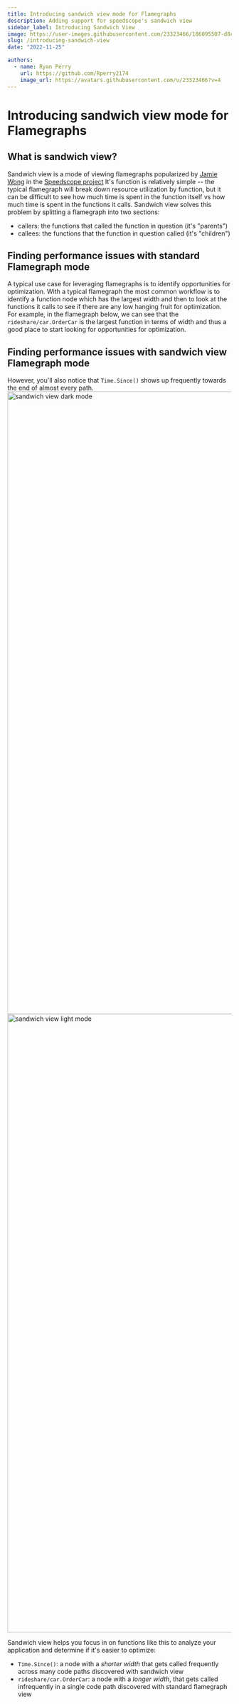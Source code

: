 ```yaml
---
title: Introducing sandwich view mode for Flamegraphs
description: Adding support for speedscope's sandwich view
sidebar_label: Introducing Sandwich View
image: https://user-images.githubusercontent.com/23323466/186095507-d8c9cc9a-1d5c-4b0a-b02a-bcbab2693a81.png
slug: /introducing-sandwich-view
date: "2022-11-25"

authors:
  - name: Ryan Perry
    url: https://github.com/Rperry2174
    image_url: https://avatars.githubusercontent.com/u/23323466?v=4
---
```


# Introducing sandwich view mode for Flamegraphs

## What is sandwich view?
Sandwich view is a mode of viewing flamegraphs popularized by [Jamie Wong](https://jamie-wong.com/) in the [Speedscope project](https://jamie-wong.com/post/speedscope/#:~:text=MIT%20licensed.-,What%20can%20it%20do%3F,-speedscope%20is%20broken)
It's function is relatively simple -- the typical flamegraph will break down resource utilization by function,
but it can be difficult to see how much time is spent in the function itself vs how much time is spent in the functions it calls.
Sandwich view solves this problem by splitting a flamegraph into two sections: 
- callers: the functions that called the function in question (it's "parents")
- callees: the functions that the function in question called (it's "children")

## Finding performance issues with standard Flamegraph mode
A typical use case for leveraging flamegraphs is to identify opportunities for optimization. With a typical flamegraph the most
common workflow is to identify a function node which has the largest width and then to look at the functions it calls to see if 
there are any low hanging fruit for optimization.
For example, in the flamegraph below, we can see that the `rideshare/car.OrderCar` is the largest function in terms of width and
thus a good place to start looking for opportunities for optimization.


<Flamegraph profileData={GolangNative}></Flamegraph>


## Finding performance issues with sandwich view Flamegraph mode
However, you'll also notice that `Time.Since()` shows up frequently towards the end of almost every path. 
<img width="1395" alt="sandwich view dark mode" src="https://user-images.githubusercontent.com/23323466/203904205-475e46ae-8251-46f1-a983-262ffc0fe057.png">
<img width="1386" alt="sandwich view light mode" src="https://user-images.githubusercontent.com/23323466/203904247-1a5fbadf-0b25-4804-ac4c-d607d0491be7.png">

Sandwich view helps you
focus in on functions like this to analyze your application and determine if it's easier to optimize:
- `Time.Since()`: a node with a *shorter width* that gets called frequently across many code paths discovered with sandwich view
- `rideshare/car.OrderCar`: a node with a *longer width*, that gets called infrequently in a single code path discovered with standard flamegraph view
